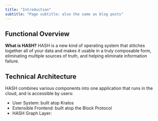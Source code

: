 ```yaml
---
title: "Introduction"
subtitle: "Page subtitle: also the same as blog posts"
---
```


## Functional Overview

**What is HASH?** HASH is a new kind of operating system that stitches together all of your data and makes it usable in a truly composable form, eliminating multiple sources of truth, and helping eliminate information failure.

## Technical Architecture

HASH combines various components into one application that runs in the cloud, and is accessible by users:

- User System: built atop Kratos
- Extensible Frontend: built atop the Block Protocol
- HASH Graph Layer:
